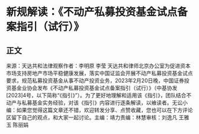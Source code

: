 # 新规解读：《不动产私募投资基金试点备案指引（试行）》
## 正文
来源：天达共和法律观察作者：李明原 李莹 天达共和律师北京办公室为促进资本市场支持房地产市场平稳健康发展，落实中国证监会开展不动产私募投资基金试点要求，规范私募投资基金从事不动产投资业务，2023年2月20日晚，中国证券投资基金业协会发布《不动产私募投资基金试点备案指引（试行）》（中基协发[2023]4号，以下简称“《指引》”）。为了更好地理解和适用该《指引》，团队结合不动产与私募基金实务经验，对该《指引》内容进行逐条解读，以飨读者。无讼小编：如果您觉得这篇文章还不错，欢迎转发分享、点赞收藏，您也可以在下方评论区留下自己的观点，和大家一起讨论。主编：靖力责编：林慧审核：刘逸凡 王雅玉 陈丽娟 